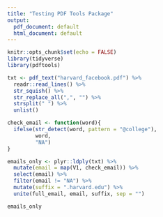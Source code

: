 ```yaml
---
title: "Testing PDF Tools Package"
output:
  pdf_document: default
  html_document: default
---
```


```r
knitr::opts_chunk$set(echo = FALSE)
library(tidyverse)
library(pdftools)
```

```r

txt <- pdf_text("harvard_facebook.pdf") %>%
  readr::read_lines() %>%
  str_squish() %>%
  str_replace_all(",", "") %>%
  strsplit(" ") %>%
  unlist()

check_email <- function(word){
  ifelse(str_detect(word, pattern = "@college"),
         word,
         "NA")
}

emails_only <- plyr::ldply(txt) %>%
  mutate(email = map(V1, check_email)) %>%
  select(email) %>%
  filter(email != "NA") %>%
  mutate(suffix = ".harvard.edu") %>%
  unite(full_email, email, suffix, sep = "")

emails_only

```

